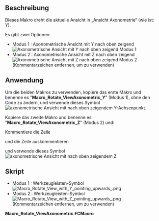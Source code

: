 <languages/>

{{Macro/de
|Name=Makro Ansicht axonometrisch drehen
|Icon=Macro_Rotate_View_with_Y_pointing_upwards_.png
|Description=Dieses Makro dreht die aktuelle Ansicht in „Ansicht Axonometrie“.
|Author=Yorik
|Version=01.00
|Date=2010-11-17
|FCVersion=Alle
|Download= [https://wiki.freecad.org/images/2/2e/Macro_Rotate_View_with_Y_pointing_upwards_.png Werkzeugleisten-Symbol]
|SeeAlso=[[Macro_Rotate_View/de|Macro_Rotate_View]]
}}

<span id="Description"></span>
==Beschreibung==

Dieses Makro dreht die aktuelle Ansicht in „Ansicht Axonometrie“ (wie ist: Y).

Es gibt zwei Optionen:

* Modus 1 : Axonometrische Ansicht mit Y nach oben zeigend [[File:Macro_Rotate_View_with_Y_pointing_upwards_.png|Axonometrische Ansicht mit Y nach oben zeigend]] Modus 1
* Modus 2 : Axonometrische Ansicht mit Z nach oben zeigend [[File:Macro_Rotate_View_with_Z_pointing_upwards_.png|Axonometrische Ansicht mit Z nach oben zeigend]] Modus 2  (Kommentarzeichen entfernen, um zu verwenden)

<span id="Usage"></span>
==Anwendung==

Um die beiden Makros zu verwenden, kopiere das erste Makro und benenne es "'''Macro_Rotate_ViewAxonometric_Y'''" (Modus 1), ohne den Code zu ändern, und verwende dieses Symbol [[File:Macro_Rotate_View_with_Y_pointing_upwards_.png|axonometrische Ansicht mit nach oben zeigendem Y-Achsenpunkt]].

Kopiere das zweite Makro und benenne es "'''Macro_Rotate_ViewAxonometric_Z'''" (Modus 2) und:

Kommentiere die Zeile

{{ColoredText|'''11''' {{Emphasis|#rot.setValue(coin.SbVec3f(1,0,0),-math.pi/2) # Y pointing upwards (mode 1)}} }}

und die Zeile auskommentieren 

{{ColoredText|'''12''' {{Emphasis|rot.setValue(coin.SbVec3f(0,0,1),math.pi/2) # Z nach oben zeigend (Modus 2 für Verwendung freigeben)}} }} und verwende dieses Symbol [[File:Macro_Rotate_View_with_Z_pointing_upwards_.png|axonometrische Ansicht mit nach oben zeigendem Z]]

<span id="Script"></span>
==Skript==

* Modus 1 : Werkzeugleisten-Symbol [[File:Macro_Rotate_View_with_Y_pointing_upwards_.png]]
* Modus 2 : Werkzeugleisten-Symbol [[File:Macro_Rotate_View_with_Z_pointing_upwards_.png]] (Kommentarzeichen entfernen, um zu verwenden)

'''Macro_Rotate_ViewAxonometric.FCMacro'''

{{MacroCode|code=
import math
import pivy
from pivy import coin

Gui.activeDocument().activeView().viewAxonometric()
Gui.SendMsgToActiveView("ViewFit")

cam = Gui.ActiveDocument.ActiveView.getCameraNode()
rot = coin.SbRotation()

rot.setValue(coin.SbVec3f(1,0,0),-math.pi/2) # Y pointing upwards (mode 1)
#rot.setValue(coin.SbVec3f(0,0,1),math.pi/2) # Z pointing upwards (mode 2 uncomment for use)
nrot = cam.orientation.getValue() * rot
cam.orientation = nrot
Gui.SendMsgToActiveView("ViewFit")
}}


{{clear}}
